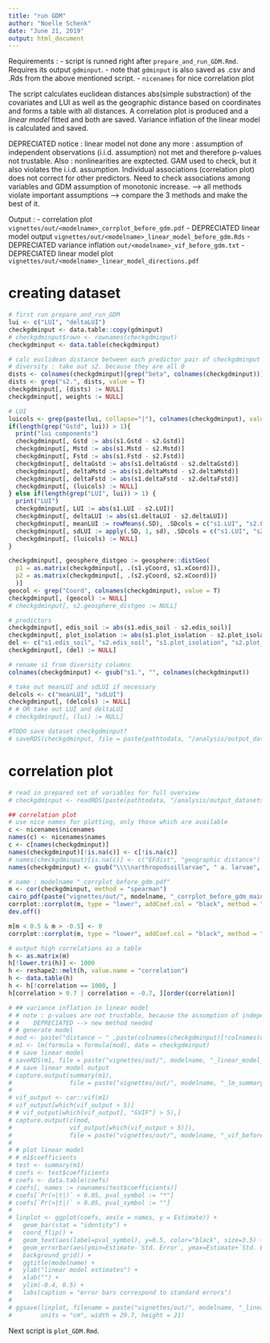 ```yaml
---
title: "run GDM"
author: "Noelle Schenk"
date: "June 21, 2019"
output: html_document
---
```

Requirements : 
- script is runned right after `prepare_and_run_GDM.Rmd`. Requires its output `gdminput`.
    - note that `gdminput` is also saved as .csv and .Rds from the above mentioned script.
    - `nicenames` for nice correlation plot

The script calculates euclidean distances abs(simple substraction) of the covariates and LUI as well as the geographic distance based on coordinates and forms a table with all distances. A correlation plot is produced and a *linear model* fitted and both are saved. Variance inflation of the linear model is calculated and saved.

DEPRECIATED notice : linear model not done any more : assumption of independent observations (i.i.d. assumption) not met and therefore p-values not trustable. Also : nonlinearities are exptected.
GAM used to check, but it also violates the i.i.d. assumption.
Individual associations (correlation plot) does not correct for other predictors.
Need to check associations among variables and GDM assumption of monotonic increase.
--> all methods violate important assumptions --> compare the 3 methods and make the best of it.

Output : 
- correlation plot `vignettes/out/<modelname>_corrplot_before_gdm.pdf`
- DEPRECIATED linear model output `vignettes/out/<modelname>_linear_model_before_gdm.Rds`
- DEPRECIATED variance inflation `out/<modelname>_vif_before_gdm.txt`
- DEPRECIATED linear model plot `vignettes/out/<modelname>_linear_model_directions.pdf`

# creating dataset
```r
# first run prepare_and_run_GDM
lui <- c("LUI", "deltaLUI")
checkgdminput <- data.table::copy(gdminput)
# checkgdminput$rown <- rownames(checkgdminput)
checkgdminput <- data.table(checkgdminput)

# calc euclidean distance between each predictor pair of checkgdminput
# diversity : take out s2. because they are all 0
dists <- colnames(checkgdminput)[grep("beta", colnames(checkgdminput))]
dists <- grep("s2.", dists, value = T)
checkgdminput[, (dists) := NULL]
checkgdminput[, weights := NULL]

# LUI
luicols <- grep(paste(lui, collapse="|"), colnames(checkgdminput), value=TRUE)
if(length(grep("Gstd", lui)) > 1){
  print("lui components")
  checkgdminput[, Gstd := abs(s1.Gstd - s2.Gstd)]
  checkgdminput[, Mstd := abs(s1.Mstd - s2.Mstd)]
  checkgdminput[, Fstd := abs(s1.Fstd - s2.Fstd)]
  checkgdminput[, deltaGstd := abs(s1.deltaGstd - s2.deltaGstd)]
  checkgdminput[, deltaMstd := abs(s1.deltaMstd - s2.deltaMstd)]
  checkgdminput[, deltaFstd := abs(s1.deltaFstd - s2.deltaFstd)]
  checkgdminput[, (luicols) := NULL]
} else if(length(grep("LUI", lui)) > 1) {
  print("LUI")
  checkgdminput[, LUI := abs(s1.LUI - s2.LUI)]
  checkgdminput[, deltaLUI := abs(s1.deltaLUI - s2.deltaLUI)]
  checkgdminput[, meanLUI := rowMeans(.SD), .SDcols = c("s1.LUI", "s2.LUI")]
  checkgdminput[, sdLUI := apply(.SD, 1, sd), .SDcols = c("s1.LUI", "s2.LUI")]
  checkgdminput[, (luicols) := NULL]
}

checkgdminput[, geosphere_distgeo := geosphere::distGeo(
  p1 = as.matrix(checkgdminput[, .(s1.yCoord, s1.xCoord)]),
  p2 = as.matrix(checkgdminput[, .(s2.yCoord, s2.xCoord)])
  )]
geocol <- grep("Coord", colnames(checkgdminput), value = T)
checkgdminput[, (geocol) := NULL]
# checkgdminput[, s2.geosphere_distgeo := NULL]

# predictors
checkgdminput[, edis_soil := abs(s1.edis_soil - s2.edis_soil)]
checkgdminput[, plot_isolation := abs(s1.plot_isolation - s2.plot_isolation)]
del <- c("s1.edis_soil", "s2.edis_soil", "s1.plot_isolation", "s2.plot_isolation", "s1.geosphere_distgeo", "s2.geosphere_distgeo")
checkgdminput[, (del) := NULL]

# rename s1 from diversity columns
colnames(checkgdminput) <- gsub("s1.", "", colnames(checkgdminput))

# take out meanLUI and sdLUI if necessary
delcols <- c("meanLUI", "sdLUI")
checkgdminput[, (delcols) := NULL]
# # OR take out LUI and deltaLUI
# checkgdminput[, (lui) := NULL]

#TODO save dataset checkgdminput?
# saveRDS(checkgdminput, file = paste(pathtodata, "/analysis/output_datasets/gdm_input_TEST.Rds", sep = ""))
```

# correlation plot
```r
# read in prepared set of variables for full overview
# checkgdminput <- readRDS(paste(pathtodata, "/analysis/output_datasets/gdm_input_distances_main_models.Rds", sep = ""))

## correlation plot
# use nice names for plotting, only those which are available
c <- nicenames$nicenames
names(c) <- nicenames$names
c <- c[names(checkgdminput)]
names(checkgdminput)[!is.na(c)] <- c[!is.na(c)]
# names(checkgdminput)[is.na(c)] <- c("EFdist", "geographic distance")
names(checkgdminput) <- gsub("\\\\narthropodsoillarvae", " a. larvae", names(checkgdminput))

# name : modelname "_corrplot_before_gdm.pdf"
m <- cor(checkgdminput, method = "spearman")
cairo_pdf(paste("vignettes/out/", modelname, "_corrplot_before_gdm_main_models.pdf", sep = ""), width = 11.7, height = 8.3)
corrplot::corrplot(m, type = "lower", addCoef.col = "black", method = "color", diag = F, tl.srt = 50, tl.col = "black", order = "hclust", tl.cex = 0.5, cl.cex = 0.3, number.cex = 0.25)
dev.off()

m[m < 0.5 & m > -0.5] <- 0
corrplot::corrplot(m, type = "lower", addCoef.col = "black", method = "color", diag = F, tl.srt = 10, tl.col = "black", order = "hclust", tl.cex = 0.5, cl.cex = 0.3, number.cex = 0.3)

# output high correlations as a table
h <- as.matrix(m)
h[!lower.tri(h)] <- 1000
h <- reshape2::melt(h, value.name = "correlation")
h <- data.table(h)
h <- h[!correlation == 1000, ]
h[correlation > 0.7 | correlation < -0.7, ][order(correlation)]
```


```r
# ## variance inflation in linear model
# # note : p-values are not trustable, because the assumption of independent observations is  not met! (matrix correlation)
# #    DEPRECIATED --> new method needed
# # generate model
# mod <- paste("distance ~ " ,paste(colnames(checkgdminput)[!colnames(checkgdminput) %in% c("distance")], collapse = " + "))
# m1 <- lm(formula = formula(mod), data = checkgdminput)
# # save linear model
# saveRDS(m1, file = paste("vignettes/out/", modelname, "_linear_model_before_gdm.Rds", sep = ""))
# # save linear model output
# capture.output(summary(m1),
#                file = paste("vignettes/out/", modelname, "_lm_summary.txt"))
# 
# vif_output <- car::vif(m1)
# vif_output[which(vif_output > 5)]
# # vif_output[which(vif_output[, "GVIF"] > 5),]
# capture.output(c(mod,
#                vif_output[which(vif_output > 5)]),
#                file = paste("vignettes/out/", modelname, "_vif_before_gdm.txt", sep = ""))
# 
# # plot linear model
# # m1$coefficients
# test <- summary(m1)
# coefs <- test$coefficients
# coefs <- data.table(coefs)
# coefs[, names := rownames(test$coefficients)]
# coefs[`Pr(>|t|)` < 0.05, pval_symbol := "*"]
# coefs[`Pr(>|t|)` > 0.05, pval_symbol := ""]
# 
# linplot <- ggplot(coefs, aes(x = names, y = Estimate)) +
#   geom_bar(stat = "identity") +
#   coord_flip() +
#   geom_text(aes(label=pval_symbol), y=0.5, color="black", size=3.5) +
#   geom_errorbar(aes(ymin=Estimate-`Std. Error`, ymax=Estimate+`Std. Error`), width=.2, color = "red") +
#   background_grid() +
#   ggtitle(modelname) +
#   ylab("linear model estimates") +
#   xlab("") +
#   ylim(-0.4, 0.5) +
#   labs(caption = "error bars correspond to standard errors")
# 
# ggsave(linplot, filename = paste("vignettes/out/", modelname, "_linear_model_directions.pdf", sep = ""), dpi = 400,
#        units = "cm", width = 29.7, height = 21)
```





Next script is `plot_GDM.Rmd`.